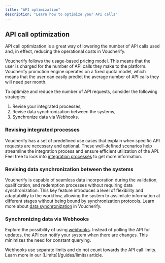 ```yaml
---
title: "API optimization"
description: "Learn how to optimize your API calls"
---
```


## API call optimization

API call optimization is a great way of lowering the number of API calls used and, in effect, reducing the operational costs in Voucherify.

Voucherify follows the usage-based pricing model. This means that the user is charged for the number of API calls they make to the platform. Voucherify promotion engine operates on a fixed quota model, which means that the user can easily predict the average number of API calls they will need per month.

To optimize and reduce the number of API requests, consider the following strategies:

1. Revise your integrated processes,
2. Revise data synchronization between the systems,
3. Synchronize data via Webhooks.

### Revising integrated processes

Voucherify has a set of predefined use cases that explain when specific API requests are necessary and optional. These well-defined scenarios help streamline the integration process and ensure efficient utilization of the API. Feel free to look into [integration processes](/guides/integration-processes) to get more information.

### Revising data synchronization between the systems

Voucherify is capable of seamless data incorporation during the validation, qualification, and redemption processes without requiring data synchronization. This key feature introduces a level of flexibility and adaptability to the workflow, allowing the system to assimilate information at different stages without being bound by synchronization protocols. Learn more about [data synchronization](/guides/data-synchronization) in Voucherify.

### Synchronizing data via Webhooks

Explore the possibility of using [webhooks](/api-reference/introduction-to-webhooks). Instead of polling the API for updates, the API can notify your system when there are changes. This minimizes the need for constant querying.

<Callout icon="notebook" color="#2196F3" iconType="regular">
  Webhooks use separate limits and do not count towards the API call limits. Learn more in our [Limits](/guides/limits) article.
</Callout>